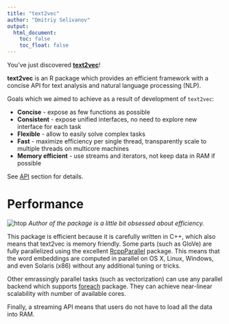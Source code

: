 ```yaml
---
title: "text2vec"
author: "Dmitriy Selivanov"
output:
  html_document:
    toc: false
    toc_float: false
---
```

You've just discovered **[text2vec](https://github.com/dselivanov/text2vec)**!

**text2vec** is an R package which provides an efficient framework with a concise API for text analysis and natural language processing (NLP). 

Goals which we aimed to achieve as a result of development of `text2vec`:

* **Concise** - expose as few functions as possible
* **Consistent** - expose unified interfaces, no need to explore new interface for each task
* **Flexible** - allow to easily solve complex tasks
* **Fast** - maximize efficiency per single thread, transparently scale to multiple threads on multicore machines
* **Memory efficient** - use streams and iterators, not keep data in RAM if possible

See [API](api.html) section for details.

# Performance

![htop](https://raw.githubusercontent.com/dselivanov/text2vec/gh-pages/images/htop.png)
*Author of the package is a little bit obsessed about efficiency.*

This package is efficient because it is carefully written in C++, which also means that text2vec is memory friendly. Some parts (such as GloVe) are fully parallelized using the excellent [RcppParallel](http://rcppcore.github.io/RcppParallel/) package. This means that the word embeddings are computed in parallel on OS X, Linux, Windows, and even Solaris (x86) without any additional tuning or tricks.

Other emrassingly parallel tasks (such as vectorization) can use any parallel backend which supports [foreach](https://cran.r-project.org/package=foreach) package. They can achieve near-linear scalability with number of available cores. 

Finally, a streaming API means that  users do not have to load all the data into RAM. 

